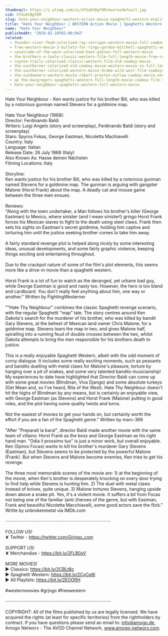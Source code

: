 ```yaml
---
thumbnail: https://i.ytimg.com/vi/XfUu8tBgfOM/maxresdefault.jpg
vid: XfUu8tBgfOM
slug: hate-your-neighbour-western-action-movie-spaghetti-western-english-cowboy-film
title: "Hate Your Neighbour | WESTERN Action Movie | Spaghetti Western | English | Cowboy Film"
name: "Hate Your Neighbour"
publishedAt: "2020-02-10T02:00:04Z"
related:
  - thunder-river-feud-colorized-ray-corrigan-western-movie-full-cowboy-film
  - free-western-movie-3-bullets-for-ringo-gordon-mitchell-spaghetti-western-full-youtube-movie
  - cavalcade-of-the-west-colorized-hoot-gibson-full-western-movie
  - the-brothers-o-toole-classic-western-film-full-length-movie-free-cowboy-movie-wild-west
  - coyote-trails-colorized-classic-western-film-old-cowboy-movie
  - the-southerner-colorized-old-cowboy-movie-western-movie-in-full-length
  - the-southerner-colorized-western-movie-drama-wild-west-film-cowboys
  - the-sundowners-western-movie-robert-preston-outlaw-cowboy-movie-english
  - up-the-macgregors-spaghetti-western-full-length-movie-cowboy-film-free-western-movie
  - hate-your-neighbour-spaghetti-western-full-western-movie
---
```


Hate Your Neighbour  - Ken wants justice for his brother Bill, who was killed by a notorious gunman named Stevens for a goldmine map.<br />
<br />
Hate Your Neighbour (1968):<br />
 Director: Ferdinando Baldi<br />
Writers: Luigi Angelo (story and screenplay), Ferdinando Baldi (story and screenplay) <br />
Stars: Spyros Fokas, George Eastman, Nicoletta Machiavelli <br />
Country: Italy<br />
Language: Italian<br />
Release Date: 26 July 1968 (Italy) <br />
Also Known As: Hasse deinen Nächsten <br />
Filming Locations: Italy <br />
<br />
Storyline:<br />
Ken wants justice for his brother Bill, who was killed by a notorious gunman named Stevens for a goldmine map. The gunman is arguing with gangster Malone (Horst Frank) about the map. A deadly cat and mouse game between the three men ensues.<br />
<br />
Reviews:<br />
"Along with the town undertaker, a Man follows his brother's killer (George Eastman) to Mexico, where sinister (and I mean sinister!) gringo Horst Frank forces his Mexican slaves to fight to the death using steel claws. Frank then sets his sights on Eastman's secret goldmine, holding him captive and torturing him until the justice seeking brother comes to take him away.<br />
<br />
A fairly standard revenge plot is helped along nicely by some interesting ideas, unusual developments, and some fairly graphic violence, keeping things exciting and entertaining throughout.<br />
<br />
Due to the crackpot nature of some of the film's plot elements, this seems more like a drive-in movie than a spaghetti western.<br />
<br />
Horst Frank is a lot of fun to watch as the deranged, yet urbane bad guy, while George Eastman is good and nasty too. However, the hero is too bland and cardboard. You don't really feel anything about him, one way or another." Written by FightingWesterner<br />
<br />
""Hate Thy Neighbour" combines the classic Spaghetti revenge scenario, with the regular Spaghetti "map" tale. The story centres around Ken Dakota's search for the murderer of his brother, who was killed by bandit Gary Stevens, at the behest of Mexican land owner Chris Malone, for a goldmine map. Stevens tears the map in two, and gives Malone half, spiralling into a running feud of double crosses between the two, whilst Dakota attempts to bring the men responsible for his brothers death to justice.<br />
<br />
This is a really enjoyable Spaghetti Western, albeit with the odd moment of corny dialogue. It includes some really exciting moments, such as peasants and bandits duelling with metal claws for Malone's pleasure, torture by hanging over a pit of snakes, and some very talented bandito musicianship! My experiences to date have highlighted that Director Baldi can come up with some great movies (Blindman, Viva Django) and some absolute turkeys (Get Mean and, so I've heard, Rita of the West). Hate Thy Neighbour doesn't hit the highs of Blindman by any means, but is certainly an enjoyable view, with George Eastman (as Stevens) and Horst Frank (Malone) putting in good roles, and the plot having some quality twists and turns.<br />
<br />
Not the easiest of movies to get your hands on, but certainly worth the effort if you are a fan of the Spaghetti genre." Written by marc-366<br />
<br />
"After "Preparati la bara!", director Baldi made another movie with the same team of villains: Horst Frank as the boss and George Eastman as his right hand man. "Odia il prossimo tuo" is just a minor work, but overall enjoyable. Ken (Spiros Focas) wants to kill his brother's murderer Gary Stevens (Eastman), but Stevens seems to be protected by the powerful Malone (Frank). But when Stevens and Malone become enemies, Ken tries to get his revenge.<br />
<br />
The three most memorable scenes of the movie are: 1) at the beginning of the movie, when Ken's brother is desperately knocking on every door trying to find help while Stevens is hunting him. 2) The duel with metal claws instead of knives, quite unique. 3) Malone tortures Stevens, hanging upside down above a snake pit. Yes, it's a violent movie. It suffers a bit from Focas not being one of the familiar (anti-)heroes of the genre, but with Eastman, Frank and beautiful Nicoletta Macchiavelli, some good actors save the flick." Writte by unbrokenmetal via IMDb.com<br />
<br />
····················································································<br />
<br />
FOLLOW US!<br />
✘ Twitter - https://twitter.com/Grjngo_com<br />
<br />
SUPPORT US!<br />
✘ Merchandise - https://bit.ly/2FLB0sV<br />
<br />
MORE MOVIES! <br />
► Classics: https://bit.ly/2CBLt8c <br />
► Spaghetti Western: https://bit.ly/2CyCe8I <br />
► All Playlists: https://bit.ly/2EOOfIH <br />
<br />
#westernmovies #grjngo #freewestern<br />
<br />
····················································································<br />
<br />
COPYRIGHT: All of the films published by us are legally licensed. We have acquired the rights (at least for specific territories) from the rightholders by contract. If you have questions please send an email to: info@amogo.de, Amogo Networx - The AVOD Channel Network, www.amogo-networx.com.